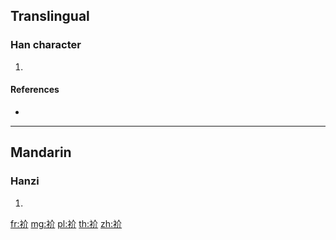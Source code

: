 {{character info/new}}
==Translingual==

===Han character===
{{Han char|rn=145|rad=衣|as=04|sn=10|four=|canj=LOLL}}

# {{defn|Han|sort=衣04}}

====References====
* {{Han ref|kx=1112.290|dkj=34140|dj=1578.130|hdz=53079.040|uh=8878|ud=34936}}

----

==Mandarin==

===Hanzi===
{{cmn-hanzi|pin=[[xiè]] ([[xie4]]), [[zhǐ]] ([[zhi3]])|wg=hsieh<sup>4</sup>, chih<sup>3</sup>}}

# {{defn|lang=cmn|sort=衣04}}

[[fr:衸]]
[[mg:衸]]
[[pl:衸]]
[[th:衸]]
[[zh:衸]]